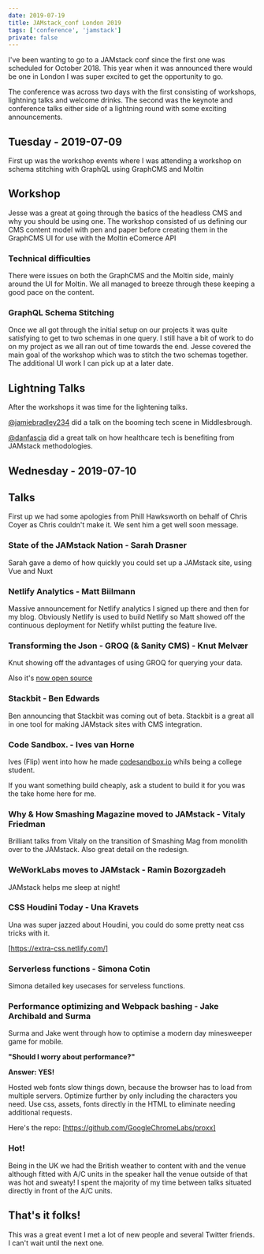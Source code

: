 ```yaml
---
date: 2019-07-19
title: JAMstack_conf London 2019
tags: ['conference', 'jamstack']
private: false
---
```


I've been wanting to go to a JAMstack conf since the first one was
scheduled for October 2018. This year when it was announced there
would be one in London I was super excited to get the opportunity to
go.

The conference was across two days with the first consisting of
workshops, lightning talks and welcome drinks. The second was the
keynote and conference talks either side of a lightning round with
some exciting announcements.

## Tuesday - 2019-07-09

First up was the workshop events where I was attending a workshop on
schema stitching with GraphQL using GraphCMS and Moltin

## Workshop

Jesse was a great at going through the basics of the headless CMS and
why you should be using one. The workshop consisted of us defining our
CMS content model with pen and paper before creating them in the
GraphCMS UI for use with the Moltin eComerce API

<Tweet tweetLink="notrab/status/1148587457866358784" />

### Technical difficulties

There were issues on both the GraphCMS and the Moltin side, mainly
around the UI for Moltin. We all managed to breeze through these
keeping a good pace on the content.

### GraphQL Schema Stitching

Once we all got through the initial setup on our projects it was quite
satisfying to get to two schemas in one query. I still have a bit of
work to do on my project as we all ran out of time towards the end.
Jesse covered the main goal of the workshop which was to stitch the
two schemas together. The additional UI work I can pick up at a later
date.

## Lightning Talks

After the workshops it was time for the lightening talks.

[@jamiebradley234] did a talk on the booming tech scene in
Middlesbrough.

<Tweet tweetLink="kmelve/status/1148664935305699328" />

[@danfascia] did a great talk on how healthcare tech is benefiting
from JAMstack methodologies.

<YouTube youTubeId="n1ca0cQAr_4" />

## Wednesday - 2019-07-10

## Talks

First up we had some apologies from Phill Hawksworth on behalf of
Chris Coyer as Chris couldn't make it. We sent him a get well soon
message.

<Tweet tweetLink="philhawksworth/status/1148929743342972928" />

### State of the JAMstack Nation - Sarah Drasner

Sarah gave a demo of how quickly you could set up a JAMstack site,
using Vue and Nuxt

### Netlify Analytics - Matt Biilmann

Massive announcement for Netlify analytics I signed up there and then
for my blog. Obviously Netlify is used to build Netlify so Matt showed
off the continuous deployment for Netlify whilst putting the feature
live.

### Transforming the Json - GROQ (& Sanity CMS) - Knut Melvær

Knut showing off the advantages of using GROQ for querying your data.

Also it's [now open source]

### Stackbit - Ben Edwards

Ben announcing that Stackbit was coming out of beta. Stackbit is a
great all in one tool for making JAMstack sites with CMS integration.

### Code Sandbox. - Ives van Horne

Ives (Flip) went into how he made [codesandbox.io] whils being a
college student.

If you want something build cheaply, ask a student to build it for you
was the take home here for me.

### Why & How Smashing Magazine moved to JAMstack - Vitaly Friedman

Brilliant talks from Vitaly on the transition of Smashing Mag from
monolith over to the JAMstack. Also great detail on the redesign.

### WeWorkLabs moves to JAMstack - Ramin Bozorgzadeh

JAMstack helps me sleep at night!

### CSS Houdini Today - Una Kravets

Una was super jazzed about Houdini, you could do some pretty neat css
tricks with it.

[https://extra-css.netlify.com/]

### Serverless functions - Simona Cotin

Simona detailed key usecases for serveless functions.

### Performance optimizing and Webpack bashing - Jake Archibald and Surma

Surma and Jake went through how to optimise a modern day minesweeper
game for mobile.

**"Should I worry about performance?"**

**Answer: YES!**

Hosted web fonts slow things down, because the browser has to load
from multiple servers. Optimize further by only including the
characters you need. Use css, assets, fonts directly in the HTML to
eliminate needing additional requests.

Here's the repo: [https://github.com/GoogleChromeLabs/proxx]

### Hot!

Being in the UK we had the British weather to content with and the
venue although fitted with A/C units in the speaker hall the venue
outside of that was hot and sweaty! I spent the majority of my time
between talks situated directly in front of the A/C units.

<Tweet tweetLink="spences10/status/1148927111526268928" />
<Tweet tweetLink="peduarte/status/1148923305254096896" />
<Tweet tweetLink="spences10/status/1148914884039577600" />

## That's it folks!

This was a great event I met a lot of new people and several Twitter
friends. I can't wait until the next one.

<!-- Links -->

[@danfascia]: https://twitter.com/danfascia
[@jamiebradley234]: https://twitter.com/jamiebradley234
[codesandbox.io]: https://codesandbox.io
[https://github.com/googlechromelabs/proxx]:
  https://github.com/GoogleChromeLabs/proxx
[https://extra-css.netlify.com/]: https://extra-css.netlify.com/
[now open source]:
  https://www.sanity.io/blog/we-re-open-sourcing-groq-a-query-language-for-json-documents
